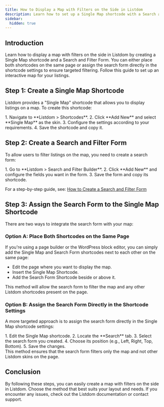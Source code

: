 ```yaml
---
title: How to Display a Map with Filters on the Side in Listdom
description: Learn how to set up a Single Map shortcode with a Search and Filter form to display listings on a map with filters.
sidebar:
  hidden: true
---
```



## Introduction

Learn how to display a map with filters on the side in Listdom by creating a Single Map shortcode and a Search and Filter Form. You can either place both shortcodes on the same page or assign the search form directly in the shortcode settings to ensure targeted filtering. Follow this guide to set up an interactive map for your listings.

## Step 1: Create a Single Map Shortcode

Listdom provides a "Single Map" shortcode that allows you to display listings on a map. To create this shortcode:

<Steps>
1. Navigate to **Listdom > Shortcodes**.
2. Click **Add New** and select **Single Map** as the skin.
3. Configure the settings according to your requirements.
4. Save the shortcode and copy it.
</Steps>


## Step 2: Create a Search and Filter Form

To allow users to filter listings on the map, you need to create a search form:

<Steps>
1. Go to **Listdom > Search and Filter Builder**.
2. Click **Add New** and configure the fields you want in the form.
3. Save the form and copy its shortcode.
</Steps>

For a step-by-step guide, see: [How to Create a Search and Filter Form](/listdom/search-filtering/create-search-filter-form/)

## Step 3: Assign the Search Form to the Single Map Shortcode

There are two ways to integrate the search form with your map:

### Option A: Place Both Shortcodes on the Same Page

If you're using a page builder or the WordPress block editor, you can simply add the Single Map and Search Form shortcodes next to each other on the same page:

- Edit the page where you want to display the map.  
- Insert the Single Map Shortcode.  
- Add the Search Form Shortcode beside or above it.  

<Aside type="note">
This method will allow the search form to filter the map and any other Listdom shortcodes present on the page.
</Aside>

### Option B: Assign the Search Form Directly in the Shortcode Settings

A more targeted approach is to assign the search form directly in the Single Map shortcode settings:

<Steps>
1. Edit the Single Map shortcode.
2. Locate the **Search** tab.
3. Select the search form you created.
4. Choose its position (e.g., Left, Right, Top, Bottom).
5. Save the changes.
</Steps>

<Aside type="tip">
This method ensures that the search form filters only the map and not other Listdom skins on the page.
</Aside>


## Conclusion

By following these steps, you can easily create a map with filters on the side in Listdom. Choose the method that best suits your layout and needs. If you encounter any issues, check out the Listdom documentation or contact support.
